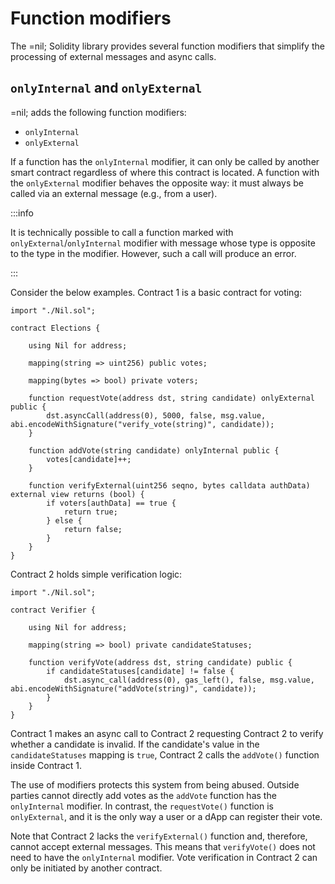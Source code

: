 # Function modifiers

The =nil; Solidity library provides several function modifiers that simplify the processing of external messages and async calls.


## `onlyInternal` and `onlyExternal`

=nil; adds the following function modifiers:

* `onlyInternal`
* `onlyExternal`

If a function has the `onlyInternal` modifier, it can only be called by another smart contract regardless of where this contract is located. A function with the `onlyExternal` modifier behaves the opposite way: it must always be called via an external message (e.g., from a user).

:::info

It is technically possible to call a function marked with `onlyExternal`/`onlyInternal` modifier with message whose type is opposite to the type in the modifier. However, such a call will produce an error.

:::

Consider the below examples. Contract 1 is a basic contract for voting:

```solidity showLineNumbers
import "./Nil.sol";

contract Elections {

    using Nil for address; 

    mapping(string => uint256) public votes;

    mapping(bytes => bool) private voters;

    function requestVote(address dst, string candidate) onlyExternal public {
        dst.asyncCall(address(0), 5000, false, msg.value, abi.encodeWithSignature("verify_vote(string)", candidate));
    }

    function addVote(string candidate) onlyInternal public {
        votes[candidate]++;
    }

    function verifyExternal(uint256 seqno, bytes calldata authData) external view returns (bool) {
        if voters[authData] == true {
            return true;
        } else {
            return false;
        }
    }
}
```

Contract 2 holds simple verification logic:

```solidity showLineNumbers
import "./Nil.sol";

contract Verifier {

    using Nil for address; 

    mapping(string => bool) private candidateStatuses; 

    function verifyVote(address dst, string candidate) public {
        if candidateStatuses[candidate] != false {
            dst.async_call(address(0), gas_left(), false, msg.value, abi.encodeWithSignature("addVote(string)", candidate));
        } 
    }
}
```

Contract 1 makes an async call to Contract 2 requesting Contract 2 to verify whether a candidate is invalid. If the candidate's value in the `candidateStatuses` mapping is `true`, Contract 2 calls the `addVote()` function inside Contract 1. 

The use of modifiers protects this system from being abused. Outside parties cannot directly add votes as the `addVote` function has the `onlyInternal` modifier. In contrast, the `requestVote()` function is `onlyExternal`, and it is the only way a user or a dApp can register their vote.

Note that Contract 2 lacks the `verifyExternal()` function and, therefore, cannot accept external messages. This means that `verifyVote()` does not need to have the `onlyInternal` modifier. Vote verification in Contract 2 can only be initiated by another contract.





